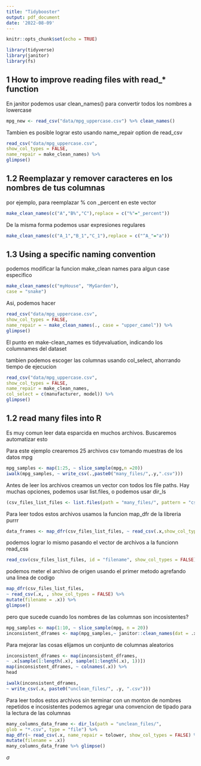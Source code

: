```yaml
---
title: "Tidybooster"
output: pdf_document
date: '2022-08-09'
---
```


```r
knitr::opts_chunk$set(echo = TRUE)

```
```r
library(tidyverse)
library(janitor)
library(fs)
```
 

## 1 How to improve reading files with read_* function

En janitor podemos usar clean_names() para convertir todos los nombres a lowercase


```r
mpg_new <- read_csv("data/mpg_uppercase.csv") %>% clean_names()
```


Tambien es posible lograr esto usando name_repair option de read_csv

```r
read_csv("data/mpg_uppercase.csv",
show_col_types = FALSE,
name_repair = make_clean_names) %>%
glimpse()
```

## 1.2 Reemplazar y remover caracteres en los nombres de tus columnas

por ejemplo, para reemplazar % con _percent en este vector

```r
make_clean_names(c("A","B%","C"),replace = c("%"="_percent"))
```


De la misma forma podemos usar expresiones regulares 

```r
make_clean_names(c("A_1","B_1","C_1"),replace = c("^A_"="a"))

```

## 1.3 Using a specific naming convention


podemos modificar la funcion make_clean names  para algun case especifico

```r
make_clean_names(c("myHouse", "MyGarden"),
case = "snake")

```



Asi, podemos hacer
```r
read_csv("data/mpg_uppercase.csv",
show_col_types = FALSE,
name_repair = ~ make_clean_names(., case = "upper_camel")) %>%
glimpse()
```
El punto en make-clean_names es tidyevaluation, indicando los columnames del dataset


tambien podemos escoger las columnas usando col_select, ahorrando tiempo de ejecucion

```r
read_csv("data/mpg_uppercase.csv",
show_col_types = FALSE,
name_repair = make_clean_names,
col_select = c(manufacturer, model)) %>%
glimpse()
```
 
## 1.2 read many files into R

Es muy comun leer data esparcida en muchos archivos. Buscaremos automatizar esto 

Para este ejemplo crearemos 25 archivos csv tomando muestras de los datos mpg
```r
mpg_samples <- map(1:25, ~ slice_sample(mpg,n =20))
iwalk(mpg_samples, ~ write_csv(.,paste0("many_files/",.y,".csv")))
```


Antes de leer los archivos creamos un vector con todos los file paths. Hay muchas opciones, podemos usar list.files, o podemos usar dir_ls

```r
(csv_files_list_files <- list.files(path = "many_files/", pattern = "csv", full.names = TRUE))
```
Para leer todos estos archivos usamos la funcion map_dfr de la libreria purrr


```r
data_frames <- map_dfr(csv_files_list_files, ~ read_csv(.x,show_col_types = FALSE))
```


podemos lograr lo mismo pasando el vector de archivos a la funcionn read_css

```r
read_csv(csv_files_list_files, id = "filename", show_col_types = FALSE) %>% glimpse()
```


podemos meter el archivo de origen usando el primer metodo agrefando una linea de codigo

```r
map_dfr(csv_files_list_files,
~ read_csv(.x, , show_col_types = FALSE) %>%
mutate(filename = .x)) %>%
glimpse()
```



pero que sucede cuando los nombres de las columnas son incosistentes?

```r
mpg_samples <- map(1:10, ~ slice_sample(mpg, n = 20))
inconsistent_dframes <- map(mpg_samples,~ janitor::clean_names(dat = .x, case = "random"))
```



Para mejorar las cosas elijamos un conjunto de columnas aleatorios



```r
inconsistent_dframes <- map(inconsistent_dframes,
~ .x[sample(1:length(.x), sample(1:length(.x), 1))])
map(inconsistent_dframes, ~ colnames(.x)) %>%
head
```

```r
iwalk(inconsistent_dframes,
~ write_csv(.x, paste0("unclean_files/", .y, ".csv")))
```


Para leer todos estos archivos sin terminar con un monton de nombres repetidos e incosistentes
podemos agregar una convencion de tipado para la lectura de las columnas

```r
many_columns_data_frame <- dir_ls(path = "unclean_files/",
glob = "*.csv", type = "file") %>%
map_dfr(~ read_csv(.x, name_repair = tolower, show_col_types = FALSE) %>%
mutate(filename = .x))
many_columns_data_frame %>% glimpse()
```

$\sigma$